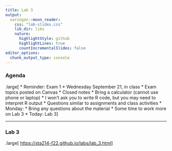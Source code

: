 ```yaml
---
title: Lab 3
output:
  xaringan::moon_reader:
    css: "lab-slides.css"
    lib_dir: libs
    nature:
      highlightStyle: github
      highlightLines: true
      countIncrementalSlides: false
editor_options: 
  chunk_output_type: console
---
```


### Agenda

.large[
* Reminder: Exam 1
  * Wednesday September 21, in class
  * Exam topics posted on Canvas
  * Closed notes
  * Bring a calculator (cannot use phone or laptop)
  * I won't ask you to write R code, but you may need to interpret R output
  * Questions similar to assignments and class activities
* Monday:
  * Bring any questions about the material
  * Some time to work more on Lab 3
* Today: Lab 3
]

---

### Lab 3

.large[
[https://sta214-f22.github.io/labs/lab_3.html](https://sta214-f22.github.io/labs/lab_3.html)
]